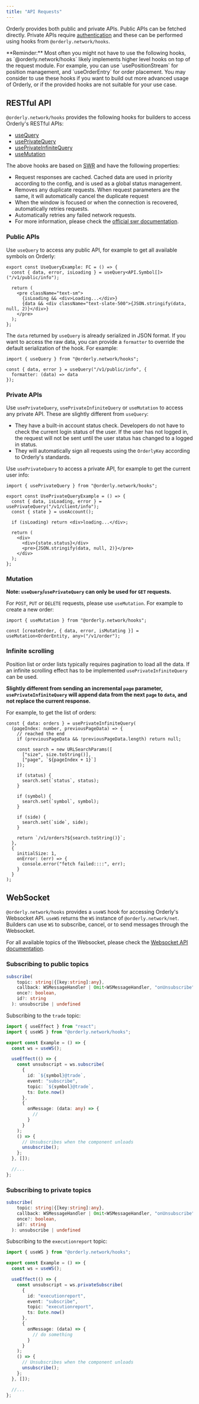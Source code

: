 ```yaml
---
title: "API Requests"
---
```


Orderly provides both public and private APIs. Public APIs can be fetched directly. Private APIs require [authentication](/build-on-evm/evm-api/api-authentication) and these can be performed using hooks from `@orderly.network/hooks`.

<Note>
  **Reminder:** Most often you might not have to use the following hooks, as
  `@orderly.network/hooks` likely implements higher level hooks on top of the request module. For
  example, you can use `usePositionStream` for position management, and `useOrderEntry` for order
  placement. You may consider to use these hooks if you want to build out more advanced usage of
  Orderly, or if the provided hooks are not suitable for your use case.
</Note>

## RESTful API

`@orderly.network/hooks` provides the following hooks for builders to access Orderly's RESTful APIs:

- [useQuery](/sdks/hooks/basic/use-query)
- [usePrivateQuery](/sdks/hooks/basic/use-private-query)
- [usePrivateInfiniteQuery](/sdks/hooks/basic/use-private-infinite-query)
- [useMutation](/sdks/hooks/basic/use-mutation)

The above hooks are based on [SWR](https://swr.vercel.app/) and have the following properties:

- Request responses are cached. Cached data are used in priority according to the config, and is used as a global status management.
- Removes any duplicate requests. When request parameters are the same, it will automatically cancel the duplicate request
- When the window is focused or when the connection is recovered, automatically retries requests.
- Automatically retries any failed network requests.
- For more information, please check the [official swr documentation](https://swr.vercel.app/).

### Public APIs

Use `useQuery` to access any public API, for example to get all available symbols on Orderly:

```tsx
export const UseQueryExample: FC = () => {
  const { data, error, isLoading } = useQuery<API.Symbol[]>("/v1/public/info");

  return (
    <pre className="text-sm">
      {isLoading && <div>Loading...</div>}
      {data && <div className="text-slate-500">{JSON.stringify(data, null, 2)}</div>}
    </pre>
  );
};
```

The `data` returned by `useQuery` is already serialized in JSON format. If you want to access the raw data, you can provide a `formatter` to override the default serialization of the hook. For example:

```tsx
import { useQuery } from "@orderly.network/hooks";

const { data, error } = useQuery("/v1/public/info", {
  formatter: (data) => data
});
```

### Private APIs

Use `usePrivateQuery`, `usePrivateInfiniteQuery` or `useMutation` to access any private API. These are slightly different from `useQuery`:

- They have a built-in account status check. Developers do not have to check the current login status of the user. If the user has not logged in, the request will not be sent until the user status has changed to a logged in status.
- They will automatically sign all requests using the `OrderlyKey` according to Orderly's standards.

Use `usePrivateQuery` to access a private API, for example to get the current user info:

```tsx
import { usePrivateQuery } from "@orderly.network/hooks";

export const UsePrivateQueryExample = () => {
  const { data, isLoading, error } = usePrivateQuery("/v1/client/info");
  const { state } = useAccount();

  if (isLoading) return <div>loading...</div>;

  return (
    <div>
      <div>{state.status}</div>
      <pre>{JSON.stringify(data, null, 2)}</pre>
    </div>
  );
};
```

### Mutation

**Note: `useQuery`/`usePrivateQuery` can only be used for `GET` requests.**

For `POST`, `PUT` or `DELETE` requests, please use `useMutation`. For example to create a new order:

```tsx
import { useMutation } from "@orderly.network/hooks";

const [createOrder, { data, error, isMutating }] = useMutation<OrderEntity, any>("/v1/order");
```

### Infinite scrolling

Position list or order lists typically requires pagination to load all the data. If an infinite scrolling effect has to be implemented `usePrivateInfiniteQuery` can be used.

**Slightly different from sending an incremental `page` parameter, `usePrivateInfiniteQuery` will append data from the next `page` to `data`, and not replace the current response.**

For example, to get the list of orders:

```tsx
const { data: orders } = usePrivateInfiniteQuery(
  (pageIndex: number, previousPageData) => {
    // reached the end
    if (previousPageData && !previousPageData.length) return null;

    const search = new URLSearchParams([
      ["size", size.toString()],
      ["page", `${pageIndex + 1}`]
    ]);

    if (status) {
      search.set(`status`, status);
    }

    if (symbol) {
      search.set(`symbol`, symbol);
    }

    if (side) {
      search.set(`side`, side);
    }

    return `/v1/orders?${search.toString()}`;
  },
  {
    initialSize: 1,
    onError: (err) => {
      console.error("fetch failed::::", err);
    }
  }
);
```

## WebSocket

`@orderly.network/hooks` provides a `useWS` hook for accessing Orderly's Websocket API. `useWS` returns the `WS` instance of `@orderly.network/net`. Builders can use `WS` to subscribe, cancel, or to send messages through the Websocket.

For all available topics of the Websocket, please check the [Websocket API documentation](/api).

### Subscribing to public topics

```typescript
subscribe(
    topic: string|{[key:string]:any},
    callback: WSMessageHandler | Omit<WSMessageHandler, "onUnsubscribe">,
    once?: boolean,
    id?: string
  ): unsubscribe | undefined

```

Subscribing to the `trade` topic:

```typescript
import { useEffect } from "react";
import { useWS } from "@orderly.network/hooks";

export const Example = () => {
  const ws = useWS();

  useEffect(() => {
    const unsubscript = ws.subscribe(
      {
        id: `${symbol}@trade`,
        event: "subscribe",
        topic: `${symbol}@trade`,
        ts: Date.now()
      },
      {
        onMessage: (data: any) => {
          //
        }
      }
    );
    () => {
      // Unsubscribes when the component unloads
      unsubscribe();
    };
  }, []);

  //...
};
```

### Subscribing to private topics

```typescript
subscribe(
    topic: string|{[key:string]:any},
    callback: WSMessageHandler | Omit<WSMessageHandler, "onUnsubscribe">,
    once?: boolean,
    id?: string
  ): unsubscribe | undefined

```

Subscribing to the `executionreport` topic:

```typescript
import { useWS } from "@orderly.network/hooks";

export const Example = () => {
  const ws = useWS();

  useEffect(() => {
    const unsubscript = ws.privateSubscribe(
      {
        id: "executionreport",
        event: "subscribe",
        topic: "executionreport",
        ts: Date.now()
      },
      {
        onMessage: (data) => {
          // do something
        }
      }
    );
    () => {
      // Unsubscribes when the component unloads
      unsubscribe();
    };
  }, []);

  //...
};
```
